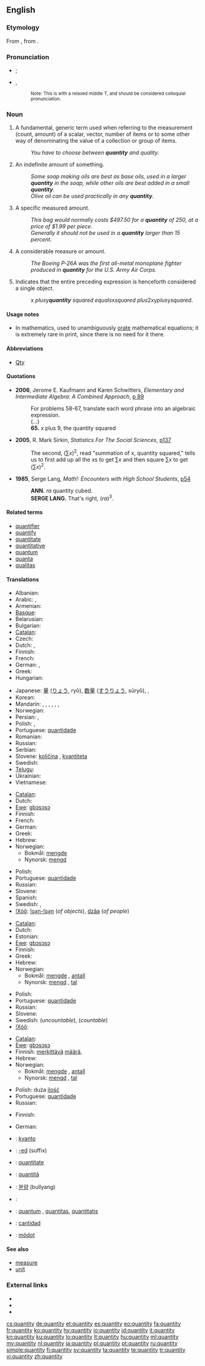 ==English==
{{wikipedia}}

===Etymology===
From {{etyl|la|en}} {{term|quantitas||lang=la|quantity}}, from {{term|quantus||lang=la|how much}}.

===Pronunciation===
* {{a|Canada}} {{IPA|/ˈkʍɑndədi/|/ˈkʍɑnɾəɾi/}}; {{SAMPA|/"kWAnd@di/|/"kWAn4@4i/}}
*: {{audio|en-ca-quantity.ogg|Audio (CA)}}
* {{a|UK}} {{IPA|/ˈkwɒn.tɪ.ti/}}, {{SAMPA|/kwQn.tI.ti/}}
*: {{audio|en-us-quantity2.ogg|Audio (US)}}
*: {{audio|en-us-quantity.ogg|Audio (US)}} <small>Note: This is with a relaxed middle T, and should be considered colloquial pronunciation.</small>

{{rfp|US IPA and SAMPA needed, standard as well as colloquial (to match Audio) please|lang=en}}
{{rfap|UK audio needed|UK}}

===Noun===
{{en-noun|quantities}}

# A fundamental, generic term used when referring to the measurement (count, amount) of a scalar, vector, number of items or to some other way of denominating the value of a collection or group of items.
#: ''You have to choose between '''quantity''' and quality.''
# An indefinite amount of something.
#: ''Some soap making oils are best as base oils, used in a larger '''quantity''' in the soap, while other oils are best added in a small '''quantity'''.''
#: ''Olive oil can be used practically in any '''quantity'''.''
# A specific measured amount.
#: ''This bag would normally costs $497.50 for a '''quantity''' of 250, at a price of $1.99 per piece.''
#: ''Generally it should not be used in a '''quantity''' larger than 15 percent. ''
# A considerable measure or amount.
#: ''The Boeing P-26A was the first all-metal monoplane fighter produced in '''quantity''' for the U.S. Army Air Corps.''
# {{mathematics}} Indicates that the entire preceding expression is henceforth considered a single object.
#: x ''plus ''y'' '''quantity''' squared equals ''x'' squared plus ''2xy'' plus ''y'' squared''.

====Usage notes====
* In mathematics, used to unambiguously [[orate]] mathematical equations; it is extremely rare in print, since there is no need for it there.

====Abbreviations====
* [[Qty]]

====Quotations====
* '''2006''', Jerome E. Kaufmann and Karen Schwitters, ''Elementary and Intermediate Algebra: A Combined Approach'', [http://books.google.com/books?vid=ISBN0534490247&id=7RKsTaF92MgC&pg=PA89&lpg=PA89&dq=%22quantity+squared%22&sig=X7wk68CoTM4uHM4AIhpLKSYByRI#PPA90,M1 p 89]
*: For problems 58-67, translate each word phrase into an algebraic expression.
*: (...)
*: '''65.''' x plus 9, the quantity squared
* '''2005''', R. Mark Sirkin, ''Statistics For The Social Sciences'', [http://books.google.com/books?vid=ISBN141290546X&id=67vpZ5VOj14C&pg=PA137&lpg=PA137&dq=%22quantity+squared%22&sig=PRz6Zbd10l0FeIbF9Zqw5LL8gYU#PPA137,M1 p137]
*: The second, <math>(\sum x)^2</math>, read "summation of x, quantity squared," tells us to first add up all the xs to get <math>\sum x</math> and then square <math>\sum x</math> to get <math>(\sum x)^2</math>.
* '''1985''', Serge Lang, ''Math!: Encounters with High School Students'', [http://books.google.com/books?vid=ISBN0387961291&id=guSHaf5TJ70C&pg=PA54&lpg=PA54&ots=Oew4sy2FUZ&dq=%22quantity+cubed%22&sig=4ivw5_O0TYgnLs37-9-DKJTch0o p54]
*: '''ANN.''' <math>ra</math> quantity cubed.
*: '''SERGE LANG.''' That's right, <math>(ra)^3</math>.

====Related terms====
* [[quantifier]]
* [[quantify]]
* [[quantitate]]
* [[quantitative]]
* [[quantum]]
* [[quanta]]
* [[qualitas]]

====Translations====
{{trans-top|fundamental, generic term used when referring to the measurement}}
* Albanian: {{t|sq|sasi|f}}
* Arabic: {{t|ar|كمية|f|tr=kammiyya}},  {{t|ar|مقدار|m|tr=miqdaar}}
* Armenian: {{t-|hy|քանակ|tr=k’anak}}
* [[Basque]]: {{t|eu|kantitatea}}
* Belarusian: {{t|be|колькасць|n|tr=koĺkasć|sc=Cyrl}}
* Bulgarian: {{t|bg|количество|n|tr=kolichestvo|sc=Cyrl}}
* [[Catalan]]: {{t-|ca|quantitat|f}}
* Czech: {{t+|cs|množství|n}}
* Dutch: {{t+|nl|hoeveelheid|f}}, {{qualifier|mainly used in opposition to 'kwaliteit'}} {{t|nl|kwantiteit|f}}
* Finnish: {{t+|fi|määrä}}
* French: {{t+|fr|quantité|f}}
* German: {{t+|de|Quantität|f}},  {{t+|de|Menge|f}}
* Greek: {{t|el|ποσότητα|f|sc=Grek}}
* Hungarian: {{t+|hu|mennyiség}}
{{trans-mid}}
* Japanese: [[量]] ([[りょう]], ryō), [[数量]] ([[すうりょう]], sūryō), {{t|ja|量|tr=りょう, ryō|sc=Jpan}}, {{t|ja|数量|tr=すうりょう, sūryō|sc=Jpan}}
* Korean: {{t|ko|양|tr=yang|sc=Kore}}
* Mandarin: {{t-|cmn|數量|sc=Hani}},  {{t-|cmn|数量|tr=shùliàng|sc=Hani}},  {{t-|cmn|量|tr=liàng|sc=Hani}},  {{t-|cmn|數字|sc=Hani}},  {{t-|cmn|数字|tr=shùzì|sc=Hani}},  {{t|cmn|數目|sc=Hani}},  {{t|cmn|数目|tr=shùmù|sc=Hani}}
* Norwegian: {{t+|no|kvantitet|m}}
* Persian: {{t|fa|کمیت|xs=Persian}},  {{t|fa|مقدار|xs=Persian}}
* Polish: {{t+|pl|ilość}}, {{t+|pl|wielkość}}
* Portuguese: [[quantidade]] {{f}}
* Romanian: {{t|ro|cantitatea|f}}
* Russian: {{t+|ru|количество|n|tr=kolíčestvo}}
* Serbian: {{t-|sr|količina|f}}
* Slovene: [[količina]] {{f}}, [[kvantiteta]] {{f}}
* Swedish: {{t+|sv|kvantitet|c}}
* [[Telugu]]: {{t|te|పరిమాణం|tr=parimaaNam}}
* Ukrainian: {{t|uk|кількість|n|tr=kilʹkistʹ|sc=Cyrl}}
* Vietnamese: {{t|vi|lượng số}}
{{trans-bottom}}

{{trans-top|indefinite amount of something}}
* [[Catalan]]: {{t-|ca|quantitat|f}}
* Dutch: {{t+|nl|hoeveelheid|f}}
* [[Ewe]]: [[gbɔsɔsɔ]]
* Finnish: {{t+|fi|määrä}}
* French: {{t+|fr|quantité|f}}
* German: {{t+|de|Quantität|f}}
* Greek: {{t|el|ποσότητα|f|sc=Grek}}
* Hebrew: {{t-|he|כמות|tr=kamut}}
* Norwegian:
** Bokmål: [[mengde]] {{m}}
** Nynorsk: [[mengd]] {{f}}
{{trans-mid}}
* Polish: {{t+|pl|ilość}}
* Portuguese: [[quantidade]] {{f}}
* Russian: {{t+|ru|количество|n|tr=kolíčestvo}}
* Slovene: {{t+|sl|količina|f}}
* Spanish: {{t+|es|cantidad|f}}
* Swedish: {{t+|sv|kvantitet|c}}, {{t+|sv|mängd|c}}
* [[!Xóõ]]: [[!ɢa̰n-!ɢa̰n]] (''of objects''), [[dzâa]] (''of people'')
{{trans-bottom}}

{{trans-top|specific measured amount}}
* [[Catalan]]: {{t-|ca|quantitat|f}}
* Dutch: {{t+|nl|hoeveelheid|f}}
* Estonian: {{t+|et|hulk}}
* [[Ewe]]: [[gbɔsɔsɔ]]
* Finnish: {{t+|fi|määrä}}
* Greek: {{t|el|ποσότητα|f|sc=Grek}}
* Hebrew: {{t-|he|כמות|tr=kamut}}
* Norwegian:
** Bokmål: [[mengde]] {{m}}, [[antall]] {{n}}
** Nynorsk: [[mengd]] {{f}}, [[tal]] {{n}}
{{trans-mid}}
* Polish: {{t+|pl|ilość}}
* Portuguese: [[quantidade]] {{f}}
* Russian: {{t+|ru|количество|n|tr=kolíčestvo}}
* Slovene: {{t+|sl|količina|f}}
* Swedish: {{t+|sv|mängd|c}} (''uncountable''), {{t+|sv|antal|n}} (''countable'')
* [[!Xóõ]]: {{tø|nmn|ʻǁnàhã}}
{{trans-bottom}}

{{trans-top|considerable measure or amount}}
* [[Catalan]]: {{t-|ca|quantitat|f}}
* [[Ewe]]: [[gbɔsɔsɔ]]
* Finnish: [[merkittävä]] [[määrä]], {{t|fi|paljous}}
* Hebrew: {{t-|he|כמות|tr=kamut}}
* Norwegian:
** Bokmål: [[mengde]] {{m}}, [[antall]] {{n}}
** Nynorsk: [[mengd]] {{f}}, [[tal]] {{n}}
{{trans-mid}}
* Polish: duża [[ilość]]
* Portuguese: [[quantidade]] {{f}}
* Russian: {{t+|ru|количество|n|tr=kolíčestvo}}
{{trans-bottom}}

{{trans-top|word used to indicate that preceding expression is a single object}}
* Finnish: {{t-|fi|sulku|alt=suluissa}}
{{trans-mid}}
* German: {{t|de|in Klammern}}
{{trans-bottom}}

{{checktrans-top}}
* {{ttbc|eo}}: [[kvanto]]
* {{ttbc|io}}: [[-ed]] (suffix)
* {{ttbc|ia}}: [[quantitate]]
* {{ttbc|it}}: [[quantità]] {{f}}
{{trans-mid}}
* {{ttbc|ko}}: [[분량]] (bullyang)
* {{ttbc|ku}}: {{ku-Arab|[[چهندی]]}}
* {{ttbc|la}}: [[quantum]] {{n}}, [[quantitas]], [[quantitatis]] {{f}}
* {{ttbc|es}}: [[cantidad]] {{f}}
* {{ttbc|vo}}: [[mödot]]
{{trans-bottom}}

====See also====
* [[measure]]
* [[unit]]

===External links===
* {{R:Webster 1913}}
* {{R:Century 1911}}
* {{R:OneLook}}

[[cs:quantity]]
[[de:quantity]]
[[et:quantity]]
[[es:quantity]]
[[eo:quantity]]
[[fa:quantity]]
[[fr:quantity]]
[[ko:quantity]]
[[hy:quantity]]
[[io:quantity]]
[[id:quantity]]
[[it:quantity]]
[[kn:quantity]]
[[ku:quantity]]
[[lo:quantity]]
[[lt:quantity]]
[[hu:quantity]]
[[ml:quantity]]
[[my:quantity]]
[[nl:quantity]]
[[ja:quantity]]
[[pl:quantity]]
[[pt:quantity]]
[[ru:quantity]]
[[simple:quantity]]
[[fi:quantity]]
[[sv:quantity]]
[[ta:quantity]]
[[te:quantity]]
[[tr:quantity]]
[[vi:quantity]]
[[zh:quantity]]
